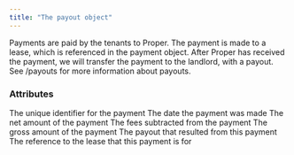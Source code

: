 ```yaml
---
title: "The payout object"
---
```


Payments are paid by the tenants to Proper.
The payment is made to a lease, which is referenced in the payment object.
After Proper has received the payment, we will transfer the payment to the landlord, with a payout.
See /payouts for more information about payouts.

### Attributes

<ResponseField name="id" type="string">
  The unique identifier for the payment
</ResponseField>

<ResponseField name="paymentDate" type="datetime">
  The date the payment was made
</ResponseField>

<ResponseField name="net" type="Amount Object">
  The net amount of the payment
</ResponseField>

<ResponseField name="fees" type="Amount Object">
  The fees subtracted from the payment
</ResponseField>

<ResponseField name="gross" type="Amount Object">
  The gross amount of the payment
</ResponseField>

<ResponseField name="payoutId" type="String">
  The payout that resulted from this payment
</ResponseField>

<ResponseField name="leaseId" type="String">
  The reference to the lease that this payment is for
</ResponseField>
